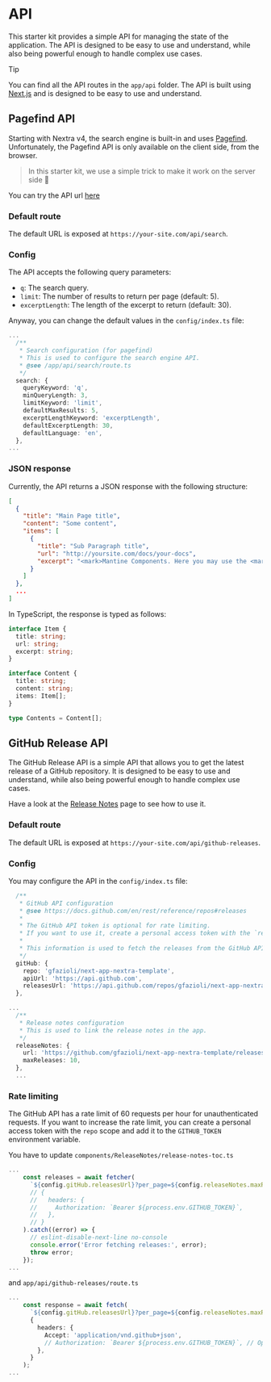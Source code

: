 # API

This starter kit provides a simple API for managing the state of the application. The API is designed to be easy to use and understand, while also being powerful enough to handle complex use cases.

> [!TIP]
>
> You can find all the API routes in the `app/api` folder. The API is built using [Next.js](https://nextjs.org/) and is designed to be easy to use and understand.

## Pagefind API

Starting with Nextra v4, the search engine is built-in and uses [Pagefind](https://pagefind.app/). Unfortunately, the Pagefind API is only available on the client side, from the browser.

> In this starter kit, we use a simple trick to make it work on the server side 👏

You can try the API url [here](/api/search?q=mantine)

### Default route

The default URL is exposed at `https://your-site.com/api/search`.

### Config

The API accepts the following query parameters:

- `q`: The search query.
- `limit`: The number of results to return per page (default: 5).
- `excerptLength`: The length of the excerpt to return (default: 30).

Anyway, you can change the default values in the `config/index.ts` file:

```ts
...
  /**
   * Search configuration (for pagefind)
   * This is used to configure the search engine API.
   * @see /app/api/search/route.ts
   */
  search: {
    queryKeyword: 'q',
    minQueryLength: 3,
    limitKeyword: 'limit',
    defaultMaxResults: 5,
    excerptLengthKeyword: 'excerptLength',
    defaultExcerptLength: 30,
    defaultLanguage: 'en',
  },
...
```

### JSON response

Currently, the API returns a JSON response with the following structure:

```json
[
  {
    "title": "Main Page title",
    "content": "Some content",
    "items": [
      {
        "title": "Sub Paragraph title",
        "url": "http://yoursite.com/docs/your-docs",
        "excerpt": "<mark>Mantine Components. Here you may use the <mark>Mantine components: Hello, world!"
      }
    ]
  },
  ...
]
```

In TypeScript, the response is typed as follows:

```ts
interface Item {
  title: string;
  url: string;
  excerpt: string;
}

interface Content {
  title: string;
  content: string;
  items: Item[];
}

type Contents = Content[];
```

## GitHub Release API

The GitHub Release API is a simple API that allows you to get the latest release of a GitHub repository. It is designed to be easy to use and understand, while also being powerful enough to handle complex use cases.

Have a look at the [Release Notes](/docs/release-notes) page to see how to use it.

### Default route

The default URL is exposed at `https://your-site.com/api/github-releases`.

### Config

You may configure the API in the `config/index.ts` file:

```ts
  /**
   * GitHub API configuration
   * @see https://docs.github.com/en/rest/reference/repos#releases
   *
   * The GitHub API token is optional for rate limiting.
   * If you want to use it, create a personal access token with the `repo` scope.
   *
   * This information is used to fetch the releases from the GitHub API.
   */
  gitHub: {
    repo: 'gfazioli/next-app-nextra-template',
    apiUrl: 'https://api.github.com',
    releasesUrl: 'https://api.github.com/repos/gfazioli/next-app-nextra-template/releases',
  },

...
  /**
   * Release notes configuration
   * This is used to link the release notes in the app.
   */
  releaseNotes: {
    url: 'https://github.com/gfazioli/next-app-nextra-template/releases',
    maxReleases: 10,
  },
  ...
```

### Rate limiting

The GitHub API has a rate limit of 60 requests per hour for unauthenticated requests. If you want to increase the rate limit, you can create a personal access token with the `repo` scope and add it to the `GITHUB_TOKEN` environment variable.

You have to update `components/ReleaseNotes/release-notes-toc.ts`

```ts {6}
...
    const releases = await fetcher(
      `${config.gitHub.releasesUrl}?per_page=${config.releaseNotes.maxReleases}`
      // {
      //   headers: {
      //     Authorization: `Bearer ${process.env.GITHUB_TOKEN}`,
      //   },
      // }
    ).catch((error) => {
      // eslint-disable-next-line no-console
      console.error('Error fetching releases:', error);
      throw error;
    });
...
```

and `app/api/github-releases/route.ts`

```ts {7}
...
    const response = await fetch(
      `${config.gitHub.releasesUrl}?per_page=${config.releaseNotes.maxReleases}`,
      {
        headers: {
          Accept: 'application/vnd.github+json',
          // Authorization: `Bearer ${process.env.GITHUB_TOKEN}`, // Optional for rate limit
        },
      }
    );
...
```
